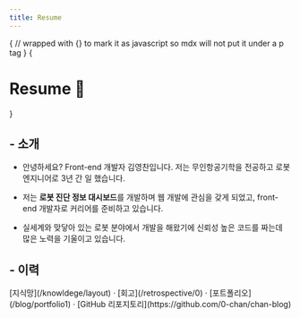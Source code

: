 ```yaml
---
title: Resume
---
```



{
// wrapped with {} to mark it as javascript so mdx will not put it under a p tag
}
{<h1 className="text-center font-extrabold md:text-5xl mt-8">Resume 📜</h1>}

<Bleed><Features/></Bleed>

## - 소개
- 안녕하세요? Front-end 개발자 김영찬입니다. 저는 무인항공기학을 전공하고 로봇 엔지니어로 3년 간 일 했습니다.  

- 저는 **로봇 진단 정보 대시보드**를 개발하며 웹 개발에 관심을 갖게 되었고, front-end 개발자로 커리어를 준비하고 있습니다.  

- 실세계와 맞닿아 있는 로봇 분야에서 개발을 해왔기에 신뢰성 높은 코드를 짜는데 많은 노력을 기울이고 있습니다.

## - 이력


<div className="mt-16 mb-20 text-center">
  [지식망](/knowldege/layout) · [회고](/retrospective/0) · [포트폴리오](/blog/portfolio1) · [GitHub 리포지토리](https://github.com/0-chan/chan-blog)
</div>
